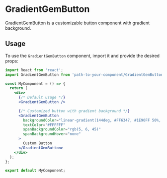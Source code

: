 
<Meta title="Buttons/GradientGemButton" component={GradientGemButton} />

# GradientGemButton

GradientGemButton is a customizable button component with gradient background.

## Usage

To use the `GradientGemButton` component, import it and provide the desired props:

```jsx
import React from 'react';
import GradientGemButton from 'path-to-your-component/GradientGemButton';

const MyComponent = () => {
  return (
    <div>
      {/* Default usage */}
      <GradientGemButton />

      {/* Customized button with gradient background */}
      <GradientGemButton
        backgroundColor="linear-gradient(144deg, #FF6347, #1E90FF 50%, #32CD32)"
        textColor="#FFFFFF"
        spanBackgroundColor="rgb(5, 6, 45)"
        spanBackgroundHover="none"
      >
        Custom Button
      </GradientGemButton>
    </div>
  );
};

export default MyComponent;
